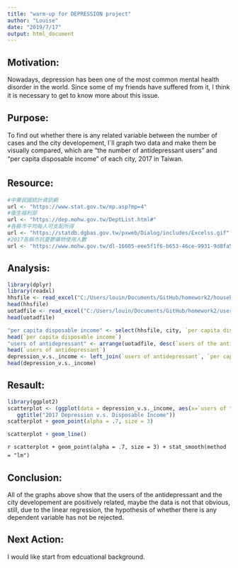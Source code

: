 ```yaml
---
title: "warm-up for DEPRESSION project"
author: "Louise"
date: "2019/7/17"
output: html_document
---
```


## Motivation:
  Nowadays, depression has been one of the most common mental health disorder in the world. Since some of my friends have suffered from it, I think it is necessary to get to know more about this issue.　　
  
## Purpose:  
  To find out whether there is any related variable between the number of cases and the city developement, I´ll graph two data and make them be visually compared, which are "the number of antidepressant users" and "per capita disposable income" of each city, 2017 in Taiwan. 　
  
## Resource:　　
```r
#中華民國統計資訊網　　
url <- "https://www.stat.gov.tw/mp.asp?mp=4"
#衛生福利部　　
url <- "https://dep.mohw.gov.tw/DeptList.html#"
#各縣市平均每人可支配所得　　
url <- "https://statdb.dgbas.gov.tw/pxweb/Dialog/includes/Excelss.gif"
#2017各縣市抗憂鬱藥物使用人數　　
url <- "https://www.mohw.gov.tw/dl-16605-eee5f1f6-b653-46ce-9931-9d8fa54959d7.html"
```

## Analysis:
```r
library(dplyr)
library(readxl)
hhsfile <- read_excel("C:/Users/louin/Documents/GitHub/homework2/household_statistics.xlsx")
head(hhsfile)
uotadfile <- read_excel("C:/Users/louin/Documents/GitHub/homework2/users_of_the_antidepressant_in_each_city_2017.xlsx")
head(uotadfile)

"per capita disposable income" <- select(hhsfile, city, `per capita disposable income`)
head(`per capita disposable income`)
"users of antidepressant" <- arrange(uotadfile, desc(`users of the antidepressant`))
head(`users of antidepressant`)
depression_v.s._income <- left_join(`users of antidepressant`, `per capita disposable income`, by = "city")
head(depression_v.s._income)
```

## Resault:
```r
library(ggplot2)
scatterplot <- (ggplot(data = depression_v.s._income, aes(x=`users of the antidepressant`, y=`per capita disposable income`, color="sex")) + 
   ggtitle("2017 Depression v.s. Disposable Income"))
scatterplot + geom_point(alpha = .7, size = 3)  
```

```r
scatterplot + geom_line()  
```

```r
scatterplot + geom_point(alpha = .7, size = 3) + stat_smooth(method = "lm")
```　　

## Conclusion:  
  All of the graphs above show that the users of the antidepressant and the city developement are positively related, maybe the data is not that obvious, still, due to the linear regression, the hypothesis of whether there is any dependent variable has not be rejected.
  
## Next Action:
  I would like start from edcuational background.